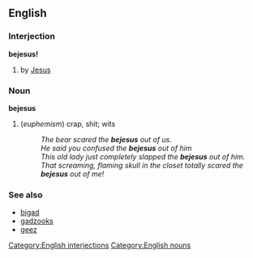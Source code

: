 {{cleanup}}
== English ==
=== Interjection ===
[[Category:English interjections]]
'''bejesus!'''
# by [[Jesus]]
=== Noun ===
[[Category:English nouns]]
'''bejesus'''
# (''euphemism'') crap, shit; wits
#:''The bear scared the '''bejesus''' out of us.''
#:''He said you confused the '''bejesus''' out of him''
#:''This old lady just completely slapped the '''bejesus''' out of him.''
#:''That screaming, flaming skull in the closet totally scared the '''bejesus''' out of me!''
=== See also ===
* [[bigad]]
* [[gadzooks]]
* [[geez]]